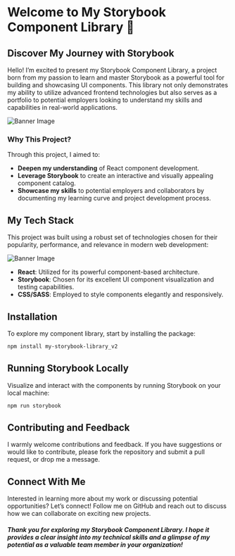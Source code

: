 
<Meta title="Introduction/Welcome" />

# Welcome to My Storybook Component Library 🌟

## Discover My Journey with Storybook

Hello! I’m excited to present my Storybook Component Library, a project born from my passion to learn and master Storybook as a powerful tool for building and showcasing UI components. This library not only demonstrates my ability to utilize advanced frontend technologies but also serves as a portfolio to potential employers looking to understand my skills and capabilities in real-world applications.

![Banner Image](/banner.jpg)

### Why This Project?

Through this project, I aimed to:

- **Deepen my understanding** of React component development.
- **Leverage Storybook** to create an interactive and visually appealing component catalog.
- **Showcase my skills** to potential employers and collaborators by documenting my learning curve and project development process.

## My Tech Stack

This project was built using a robust set of technologies chosen for their popularity, performance, and relevance in modern web development:

![Banner Image](/tech-stack.png)

- **React**: Utilized for its powerful component-based architecture.
- **Storybook**: Chosen for its excellent UI component visualization and testing capabilities.
- **CSS/SASS**: Employed to style components elegantly and responsively.

## Installation

To explore my component library, start by installing the package:

```bash
npm install my-storybook-library_v2
```

## Running Storybook Locally

Visualize and interact with the components by running Storybook on your local machine:

```bash
npm run storybook
```

## Contributing and Feedback

I warmly welcome contributions and feedback. If you have suggestions or would like to contribute, please fork the repository and submit a pull request, or drop me a message.

## Connect With Me

Interested in learning more about my work or discussing potential opportunities? Let’s connect! Follow me on GitHub and reach out to discuss how we can collaborate on exciting new projects.

##### Thank you for exploring my Storybook Component Library. I hope it provides a clear insight into my technical skills and a glimpse of my potential as a valuable team member in your organization!
